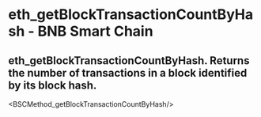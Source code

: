 # eth_getBlockTransactionCountByHash - BNB Smart Chain

## eth_getBlockTransactionCountByHash. Returns the number of transactions in a block identified by its block hash.


<BSCMethod_getBlockTransactionCountByHash/>
